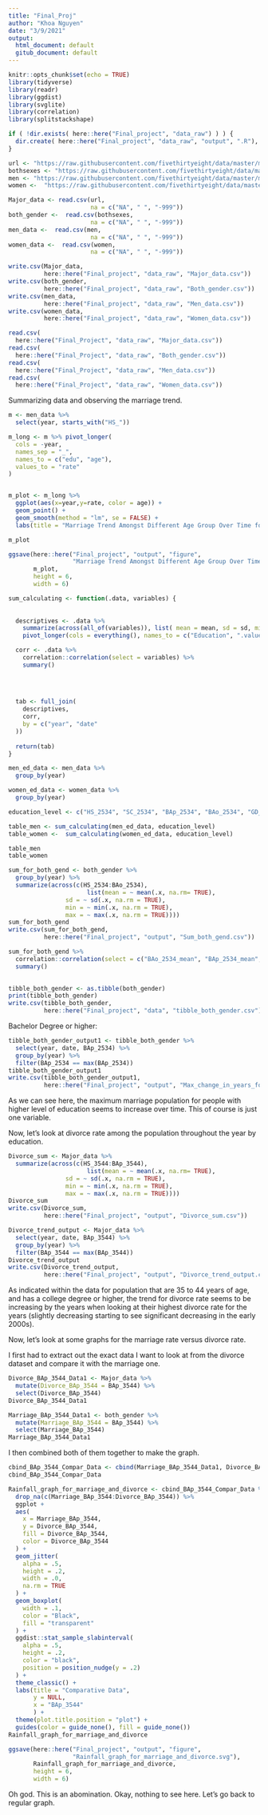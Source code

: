 ```yaml
---
title: "Final_Proj"
author: "Khoa Nguyen"
date: "3/9/2021"
output:  
  html_document: default
  gitub_document: default
---
```


```r
knitr::opts_chunk$set(echo = TRUE)
library(tidyverse)
library(readr)
library(ggdist)
library(svglite)
library(correlation)
library(splitstackshape)
```

```r
if ( !dir.exists( here::here("Final_project", "data_raw") ) ) {
  dir.create( here::here("Final_project", "data_raw", "output", ".R"), recursive = TRUE )
}
```



```r
url <- "https://raw.githubusercontent.com/fivethirtyeight/data/master/marriage/divorce.csv"
bothsexes <- "https://raw.githubusercontent.com/fivethirtyeight/data/master/marriage/both_sexes.csv"
men <- "https://raw.githubusercontent.com/fivethirtyeight/data/master/marriage/men.csv"
women <-  "https://raw.githubusercontent.com/fivethirtyeight/data/master/marriage/women.csv"
```

```r
Major_data <- read.csv(url,
                       na = c("NA", " ", "-999"))
both_gender <-  read.csv(bothsexes,
                       na = c("NA", " ", "-999"))
men_data <-  read.csv(men,
                       na = c("NA", " ", "-999"))
women_data <-  read.csv(women,
                       na = c("NA", " ", "-999"))
```

```r
write.csv(Major_data,
          here::here("Final_project", "data_raw", "Major_data.csv"))
write.csv(both_gender,
          here::here("Final_project", "data_raw", "Both_gender.csv"))
write.csv(men_data,
          here::here("Final_project", "data_raw", "Men_data.csv"))
write.csv(women_data,
          here::here("Final_project", "data_raw", "Women_data.csv"))
```

```r
read.csv(
  here::here("Final_Project", "data_raw", "Major_data.csv"))
read.csv(
  here::here("Final_Project", "data_raw", "Both_gender.csv"))
read.csv(
  here::here("Final_Project", "data_raw", "Men_data.csv"))
read.csv(
  here::here("Final_Project", "data_raw", "Women_data.csv"))
```

Summarizing data and observing the marriage trend.

```r

m <- men_data %>%
  select(year, starts_with("HS_")) 

m_long <- m %>% pivot_longer(
  cols = -year,
  names_sep = "_",
  names_to = c("edu", "age"),
  values_to = "rate"
)


m_plot <- m_long %>% 
  ggplot(aes(x=year,y=rate, color = age)) +
  geom_point() +
  geom_smooth(method = "lm", se = FALSE) +
  labs(title = "Marriage Trend Amongst Different Age Group Over Time for Men.")

m_plot
```

```r
ggsave(here::here("Final_project", "output", "figure",
                  "Marriage Trend Amongst Different Age Group Over Time for Men.svg"),
       m_plot,
       height = 6,
       width = 6)
```



```r
sum_calculating <- function(.data, variables) {
  
  
  descriptives <- .data %>%
    summarize(across(all_of(variables)), list( mean = mean, sd = sd, min = min, max= max), na.rm = TRUE) %>% 
    pivot_longer(cols = everything(), names_to = c("Education", ".value"), names_sep = "_")

  corr <- .data %>% 
    correlation::correlation(select = variables) %>% 
    summary()

  
  
    
  tab <- full_join(
    descriptives,
    corr,
    by = c("year", "date"
  ))
  
  return(tab)
}

men_ed_data <- men_data %>%
  group_by(year)

women_ed_data <- women_data %>% 
  group_by(year)

education_level <- c("HS_2534", "SC_2534", "BAp_2534", "BAo_2534", "GD_2534")

table_men <- sum_calculating(men_ed_data, education_level)
table_women <-  sum_calculating(women_ed_data, education_level)

table_men
table_women

```

```r
sum_for_both_gend <- both_gender %>% 
  group_by(year) %>% 
  summarize(across(c(HS_2534:BAo_2534),
                      list(mean = ~ mean(.x, na.rm= TRUE),
                sd = ~ sd(.x, na.rm = TRUE),
                min = ~ min(.x, na.rm = TRUE),
                max = ~ max(.x, na.rm = TRUE))))
sum_for_both_gend
write.csv(sum_for_both_gend,
          here::here("Final_project", "output", "Sum_both_gend.csv"))
```

```r
sum_for_both_gend %>% 
  correlation::correlation(select = c("BAo_2534_mean", "BAp_2534_mean", "SC_2534_mean", "HS_2534_mean")) %>% 
  summary()
  
```

```r
tibble_both_gender <- as.tibble(both_gender)
print(tibble_both_gender)
write.csv(tibble_both_gender, 
          here::here("Final_project", "data", "tibble_both_gender.csv"))
```

Bachelor Degree or higher:
```r
tibble_both_gender_output1 <- tibble_both_gender %>%
  select(year, date, BAp_2534) %>% 
  group_by(year) %>%
  filter(BAp_2534 == max(BAp_2534))
tibble_both_gender_output1
write.csv(tibble_both_gender_output1,
          here::here("Final_project", "output", "Max_change_in_years_for_higher_education.csv"))
```

As we can see here, the maximum marriage population for people with higher level of education seems to increase over time. This of course is just one variable.

Now, let's look at divorce rate among the population throughout the year by education.

```r
Divorce_sum <- Major_data %>% 
  summarize(across(c(HS_3544:BAp_3544),
                      list(mean = ~ mean(.x, na.rm= TRUE),
                sd = ~ sd(.x, na.rm = TRUE),
                min = ~ min(.x, na.rm = TRUE),
                max = ~ max(.x, na.rm = TRUE))))
Divorce_sum
write.csv(Divorce_sum,
          here::here("Final_project", "output", "Divorce_sum.csv"))
```

```r
Divorce_trend_output <- Major_data %>%
  select(year, date, BAp_3544) %>% 
  group_by(year) %>%
  filter(BAp_3544 == max(BAp_3544))
Divorce_trend_output
write.csv(Divorce_trend_output,
          here::here("Final_project", "output", "Divorce_trend_output.csv"))
```

As indicated within the data for population that are 35 to 44 years of age, and has a college degree or higher, the trend for divorce rate seems to be increasing by the years when looking at their highest divorce rate for the years (slightly decreasing starting to see significant decreasing in the early 2000s).

Now, let's look at some graphs for the marriage rate versus divorce rate.

I first had to extract out the exact data I want to look at from the divorce dataset and compare it with the marriage one.

```r
Divorce_BAp_3544_Data1 <- Major_data %>% 
  mutate(Divorce_BAp_3544 = BAp_3544) %>% 
  select(Divorce_BAp_3544)
Divorce_BAp_3544_Data1
```

```r
Marriage_BAp_3544_Data1 <- both_gender %>% 
  mutate(Marriage_BAp_3544 = BAp_3544) %>% 
  select(Marriage_BAp_3544)
Marriage_BAp_3544_Data1
```

I then combined both of them together to make the graph.


```r
cbind_BAp_3544_Compar_Data <- cbind(Marriage_BAp_3544_Data1, Divorce_BAp_3544_Data1)
cbind_BAp_3544_Compar_Data
```

```r
Rainfall_graph_for_marriage_and_divorce <- cbind_BAp_3544_Compar_Data %>% 
  drop_na(c(Marriage_BAp_3544:Divorce_BAp_3544)) %>% 
  ggplot +
  aes(
    x = Marriage_BAp_3544,
    y = Divorce_BAp_3544,
    fill = Divorce_BAp_3544,
    color = Divorce_BAp_3544
  ) +
  geom_jitter(
    alpha = .5,
    height = .2,
    width = .0,
    na.rm = TRUE
  ) +
  geom_boxplot(
    width = .1,
    color = "Black",
    fill = "transparent"
  ) +
  ggdist::stat_sample_slabinterval(
    alpha = .5,
    height = .2,
    color = "black",
    position = position_nudge(y = .2)
  ) +
  theme_classic() +
  labs(title = "Comparative Data",
       y = NULL,
       x = "BAp_3544"
       ) +
  theme(plot.title.position = "plot") +
  guides(color = guide_none(), fill = guide_none())
Rainfall_graph_for_marriage_and_divorce
```

```r
ggsave(here::here("Final_project", "output", "figure",
                  "Rainfall_graph_for_marriage_and_divorce.svg"),
       Rainfall_graph_for_marriage_and_divorce,
       height = 6,
       width = 6)
```

Oh god. This is an abomination. Okay, nothing to see here. Let's go back to regular graph.
